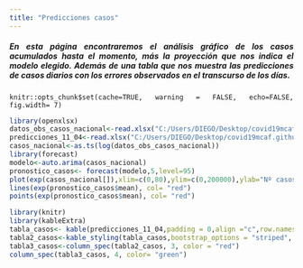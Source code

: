 ```yaml
---
title: "Predicciones casos"
---
```


<div style="text-align: justify">
##### En esta página encontraremos el análisis gráfico de los casos acumulados hasta el momento, más la proyección que nos indica el modelo elegido. Además de una tabla que nos muestra las predicciones de casos diarios con los errores observados en el transcurso de los días. 
<div/>

```rsetup
knitr::opts_chunk$set(cache=TRUE, warning = FALSE, echo=FALSE, fig.width= 7)

```


```r
library(openxlsx)
datos_obs_casos_nacional<-read.xlsx("C:/Users/DIEGO/Desktop/covid19mcaf.github.io/Datos/Covid_19_casos_nacional_r.xlsx")
predicciones_11_04<-read.xlsx("C:/Users/DIEGO/Desktop/covid19mcaf.github.io/Datos/Tabla_predicciones_casos.xlsx")
casos_nacional<-as.ts(log(datos_obs_casos_nacional))
library(forecast)
modelo<-auto.arima(casos_nacional)
pronostico_casos<- forecast(modelo,5,level=95)
plot(exp(casos_nacional[]),xlim=c(0,80),ylim=c(0,200000),ylab="Nº casos", xlab="Días", main="Casos observados+predicción")
lines(exp(pronostico_casos$mean), col= "red")
points(exp(pronostico_casos$mean), col= "red")

library(knitr)
library(kableExtra)
tabla_casos<- kable(predicciones_11_04,padding = 0,align ="c",row.names=FALSE,knitr.table.format = "html") 
tabla2_casos<-kable_styling(tabla_casos,bootstrap_options = "striped", full_width = F, position = "float_left") 
tabla3_casos<-column_spec(tabla2_casos, 3, color = "red")
column_spec(tabla3_casos, 4, color= "green")

```
